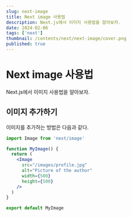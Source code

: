 ```yaml
---
slug: next-image
title: Next image 사용법
description: Next.js에서 이미지 사용법을 알아보자.
date: 2024-02-06
tags: ['next']
thumbnail: /contents/next/next-image/cover.png
published: true
---
```


# Next image 사용법

Next.js에서 이미지 사용법을 알아보자.

## 이미지 추가하기

이미지를 추가하는 방법은 다음과 같다.

```jsx
import Image from 'next/image'

function MyImage() {
  return (
    <Image
      src="/images/profile.jpg"
      alt="Picture of the author"
      width={500}
      height={500}
    />
  )
}

export default MyImage
```
